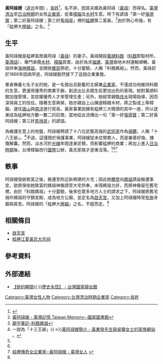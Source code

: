 {{東亞女性歷史人物
|名稱 = 阿祿嫂
|身份 = <small>樟腦及木材[[商人|商人]]</small>
|國家 = 
|圖片名稱 =
|圖片大小 =
|圖片說明 =
|姓 = 
|名 = 
|姓名=
|字=
|信仰 = [[媽祖|媽祖]]
|氏族 =
|府邸 =
|其他名號=
|出生日期= [[道光|道光]]年間
|出生地點= {{TWN-QING}}
|婚年=
|逝世日期= 1900年
|逝世地點= {{TWN-JPN}}
|諡號=
|墓葬=
|祠廟=
|夫 = [[黃昭祿|黃昭祿]]
|婚姻名份= 
}}
'''黃阿祿嫂'''（[[道光|道光]]年間{{bd|||1900年|}}) ，[[吳姓|吳姓]]<ref name="黃鴻源">
{{cite journal
| title = 清代臺灣艋舺傳奇女商人黃阿祿嫂
| author = 黃鴻源
| journal = 臺灣源流 
| issue = 58, 59期
| doi =  10.29821/TH.201204.0013
}}</ref>，名不詳，因其夫婿為黃阿祿（[[黃祿|黃祿]]）而得名。[[臺灣|臺灣]][[臺灣清治時期|清治]]至[[臺灣日治時期|日治時期]]的女性[[企業家|企業家]]，從事[[樟腦|樟腦]]及[[木材|木材]]生意。時下有諺語「第一好[[張秉鵬|張德寶]]；第二好黃阿祿嫂；第三好[[王則振|馬悄哥]]」裡的[[艋舺|艋舺]]第二富豪。<ref name="台灣記憶">[http://memory.ncl.edu.tw/tm_cgi/hypage.cgi?HYPAGE=toolbox_figure_detail.hpg&project_id=twpeop&dtd_id=15&subject_name=%E8%87%BA%E7%81%A3%E6%AD%B7%E5%8F%B2%E4%BA%BA%E7%89%A9%E5%B0%8F%E5%82%B3--%E6%98%8E%E6%B8%85%E6%9A%A8%E6%97%A5%E6%93%9A%E6%99%82%E6%9C%9F&subject_url=toolbox_figure.hpg&xml_id=0000009085&who=%E9%BB%83%E9%98%BF%E7%A5%BF%E5%AB%82 黃阿祿嫂 - 臺灣記憶 Taiwan Memory--國家圖書館]</ref>由於熱心布施，有「艋舺大[[檀越|檀越]]」之名。<ref>[https://www.facebook.com/templerecord/photos/a.781722455248189.1073741829.781584641928637/1039521046134994/?type=3&theater 廟宇筆記-料館媽祖]</ref>

== 生平 ==
黃阿祿嫂是艋舺富商黃阿祿（[[黃祿|黃祿]]）的妻子。黃祿開設[[萬順料館|萬順料館]]（[[料館|料館]]即製材所，[[臺灣話|臺灣話]]），專門承攬[[木材|木材]]、[[樟腦|樟腦]]買賣，由於為求[[福建|福建]]、[[臺灣|臺灣]]兩地木材運輸順暢，黃祿供奉[[海神|海神]][[媽祖|媽祖]]，並開放[[鄉民|鄉民]]祭祀，十分靈驗，人稱「料館媽祖」。然而，黃祿卻於1866年因病早逝，阿祿嫂毅然接下了這個企業重擔。

單身撫養七名子女的她，是一名傑出且勤奮的主婦兼[[企業家|企業家]]，不僅成功地維持料館的生意，更運用優秀的商業手腕，創造出比夫婿生前更加出色的表現。她對萬順料館加強管理，並拔擢優秀人才來管理生產；另外，她經常親臨[[伐木|伐木]]現場指導，因而深得員工的信任。隨著生意興榮，她亦親自上山揀選精緻木材，將之製成上等樟腦，運往[[唐山|唐山]]與[[南洋|南洋]]進行貿易。黃家事業因擁有艋舺三大碼頭的其中一座，所以逐漸成為艋舺地方數一數二的巨商，當地從此流傳出一句「第一好[[張秉鵬|張德寶]]；第二好黃阿祿嫂；第三好[[王則振|馬悄哥]]」的諺語。

為維護生意上的地盤，阿祿嫂聘請了十八位武藝高強的[[武術家|武術家]]作為[[保鑣|保鑣]]，人稱「十八王爺」。<ref>一說為「十三王爺」{{→}}[http://www.huangfamily.idv.tw/history.php?st=6 黃阿祿嫂簡介 - 黃東發先生與吳鸞女士的家族網站] {{Wayback|url=http://www.huangfamily.idv.tw/history.php?st=6 |date=20150321022504 }}。</ref>不過，這僅限於保護事業，阿祿嫂從未仗勢欺人，而是樂善好施、慷慨解囊。然而，淡水河於[[光緒|光緒]]年間逐漸淤積，而影響艋舺的商業；再加上進入[[台灣日治時期|日治時期]]後，台灣樟腦改行[[國營|國營]]公辦，黃氏家族才逐漸沒落。<ref name="黃鴻源"></ref><ref name="台灣記憶"></ref><ref>[http://women.nmth.gov.tw/zh-tw/Content/Content.aspx?para=209&page=0&Class=73 艋舺傳奇女企業家─黃阿祿嫂 - 臺灣女人] {{webarchive|url=https://web.archive.org/web/20150116183544/http://women.nmth.gov.tw/zh-tw/Content/Content.aspx?para=209&page=0&Class=73 |date=2015-01-16 }}</ref>

== 軼事 ==
{{main|啟天宮}}
阿祿嫂發跡致富之後，搬遷至附近新興建的大宅；因此她[[擲筊|擲筊]]向[[媽祖|媽祖]]請益搬遷事宜，欲將保佑她致富的媽祖神像請至大宅供奉，未得媽祖允許，而將神像留在舊宅裡。由於「料館媽祖」十分靈驗，後來在眾多地方人士的請求之下，阿祿嫂將舊宅捐作媽祖的守鎮宮殿，成為地方公廟，並定名為[[啟天宮|啟天宮]]，又加上阿祿嫂時常[[布施|布施]]寺廟與貧苦。阿祿嫂的「艋舺大[[檀越|檀越]]」之名，不脛而走。<ref name="黃鴻源"></ref>

== 相關條目 ==
* [[啟天宮|啟天宮]]
* [[艋舺江夏黃氏大宗祠|艋舺江夏黃氏大宗祠]]

== 參考資料 ==
{{reflist}}

== 外部連結 ==
* [http://www.taiwanwomencenter.org.tw/public/Attachment/182316345971.pdf 【她的瞬間{{·}}歷史永恆】 - 台灣國家婦女館]{{dead link|date=2018年5月 |bot=InternetArchiveBot |fix-attempted=yes }}
{{台灣清治時期企業家}}
[[Category:臺灣女性人物|Category:臺灣女性人物]]
[[Category:台灣清治時期企業家|Category:台灣清治時期企業家]]
[[Category:吳姓|Category:吳姓]]